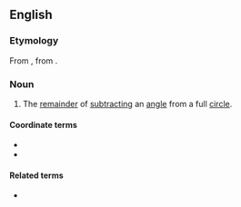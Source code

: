 ==English==

===Etymology===
From {{uder|en|la|explēmentum}}, from {{m|la|expleō||I fill up}}.

===Noun===
{{en-noun}}

# The [[remainder]] of [[subtract]]ing an [[angle]] from a full [[circle]].

====Coordinate terms====
* {{l|en|complement}}
* {{l|en|supplement}}

====Related terms====
* {{l|en|explementary}}